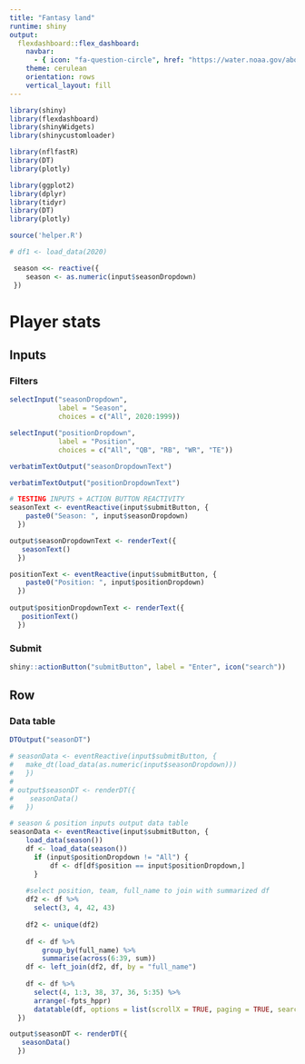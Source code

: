 ```yaml
---
title: "Fantasy land"
runtime: shiny
output: 
  flexdashboard::flex_dashboard:
    navbar:
      - { icon: "fa-question-circle", href: "https://water.noaa.gov/about/nwm", align: right }
    theme: cerulean
    orientation: rows
    vertical_layout: fill
---
```


```r
library(shiny)
library(flexdashboard)
library(shinyWidgets)
library(shinycustomloader)

library(nflfastR)
library(DT)
library(plotly)

library(ggplot2)
library(dplyr)
library(tidyr)
library(DT)
library(plotly)

source('helper.R')

# df1 <- load_data(2020)
```

```r

 season <<- reactive({
    season <- as.numeric(input$seasonDropdown)
 })

```



Player stats {data-icon="fa-tint"}
====================================

Inputs {.sidebar}
-------------------------------------

### Filters
```r
selectInput("seasonDropdown",
            label = "Season", 
            choices = c("All", 2020:1999))

selectInput("positionDropdown",
            label = "Position", 
            choices = c("All", "QB", "RB", "WR", "TE"))

verbatimTextOutput("seasonDropdownText")

verbatimTextOutput("positionDropdownText")
```

```r
# TESTING INPUTS + ACTION BUTTON REACTIVITY
seasonText <- eventReactive(input$submitButton, {
    paste0("Season: ", input$seasonDropdown)
  })

output$seasonDropdownText <- renderText({
   seasonText()
  })

positionText <- eventReactive(input$submitButton, {
    paste0("Position: ", input$positionDropdown)
  })
  
output$positionDropdownText <- renderText({
   positionText()
  })

```

### **Submit**
```r
shiny::actionButton("submitButton", label = "Enter", icon("search"))
```

Row
----------------------------------------
### Data table
```r
DTOutput("seasonDT")
```

```r
# seasonData <- eventReactive(input$submitButton, {
#   make_dt(load_data(as.numeric(input$seasonDropdown)))
#   })
# 
# output$seasonDT <- renderDT({
#    seasonData()
#   })

# season & position inputs output data table
seasonData <- eventReactive(input$submitButton, {
    load_data(season())
    df <- load_data(season())
      if (input$positionDropdown != "All") {
          df <- df[df$position == input$positionDropdown,]
      }
  
    #select position, team, full_name to join with summarized df
    df2 <- df %>% 
      select(3, 4, 42, 43)
   
    df2 <- unique(df2)
    
    df <- df %>%
        group_by(full_name) %>%
        summarise(across(6:39, sum))
    df <- left_join(df2, df, by = "full_name") 
    
    df <- df %>%
      select(4, 1:3, 38, 37, 36, 5:35) %>% 
      arrange(-fpts_hppr)
      datatable(df, options = list(scrollX = TRUE, paging = TRUE, searching = TRUE))
  })

output$seasonDT <- renderDT({
   seasonData()
  })

```








